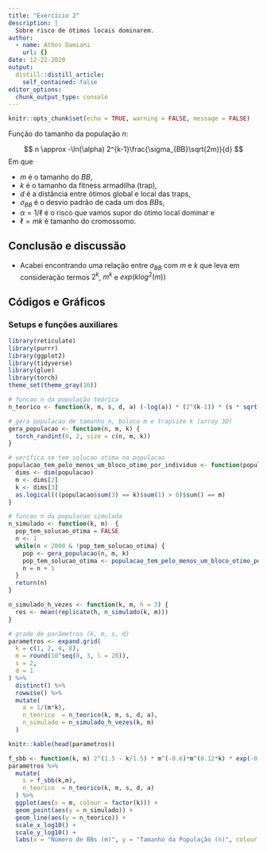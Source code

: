 ```yaml
---
title: "Exercício 2"
description: |
  Sobre risco de ótimos locais dominarem.
author:
  - name: Athos Damiani
    url: {}
date: 12-22-2020
output:
  distill::distill_article:
    self_contained: false
editor_options: 
  chunk_output_type: console
---
```


```r
knitr::opts_chunk$set(echo = TRUE, warning = FALSE, message = FALSE)
```

Função do tamanho da população $n$:

$$
n \approx -\ln(\alpha) 2^{k-1}\frac{\sigma_{BB}\sqrt(2m)}{d}
$$
Em que 

- $m$ é o tamanho do $BB$, 
- $k$ é o tamanho da fitness armadilha (trap), 
- $d$ é a distância entre ótimos global e local das traps,
- $\sigma_{BB}$ é o desvio padrão de cada um dos $BB$s, 
- $\alpha = 1/\ell$ é o risco que vamos supor do ótimo local dominar e
- $\ell = mk$ é tamanho do cromossomo.


## Conclusão e discussão

- Acabei encontrando uma relação entre $\sigma_{BB}$ com $m$ e $k$ que leva em consideração termos $2^k$, $m^k$ e $exp(klog^2(m))$

## Códigos e Gráficos

### Setups e funções auxiliares

```r
library(reticulate)
library(purrr)
library(ggplot2)
library(tidyverse)
library(glue)
library(torch)
theme_set(theme_gray(16))
```

```r
# funcao n da população teórica
n_teorico <- function(k, m, s, d, a) (-log(a)) * (2^(k-1)) * (s * sqrt(2*m)/d)
```

```r
# gera populacao de tamanho n, boloco m e trapsize k (array 3D)
gera_populacao <- function(n, m, k) {
  torch_randint(0, 2, size = c(n, m, k))
}

# verifica se tem solucao otima na populacao
populacao_tem_pelo_menos_um_bloco_otimo_por_individuo <- function(populacao) {
  dims <- dim(populacao)
  m <- dims[2]
  k <- dims[3]
  as.logical(((populacao$sum(3) == k)$sum(1) > 0)$sum() == m)
}

# funcao n da populacao simulada
n_simulado <- function(k, m)  {
  pop_tem_solucao_otima = FALSE
  n <- 1
  while(n < 2000 & !pop_tem_solucao_otima) {
    pop <- gera_populacao(n, m, k)
    pop_tem_solucao_otima <- populacao_tem_pelo_menos_um_bloco_otimo_por_individuo(pop)
    n = n + 1
  }
  return(n)
}

n_simulado_h_vezes <- function(k, m, h = 3) {
  res <- mean(replicate(h, n_simulado(k, m)))
}

```

```r
# grade de parâmetros (k, m, s, d)
parametros <- expand.grid(
  k = c(1, 2, 4, 8),
  m = round(10^seq(0, 3, l = 20)),
  s = 2,
  d = 1
) %>%
  distinct() %>%
  rowwise() %>%
  mutate(
    a = 1/(m*k),
    n_teorico  = n_teorico(k, m, s, d, a),
    n_simulado = n_simulado_h_vezes(k, m)
  )

knitr::kable(head(parametros))
```


```r
f_sbb <- function(k, m) 2^(1.5 - k/1.5) * m^(-0.6)*m^(0.12*k) * exp(-0.01*k*(log(m)^2)) 
parametros %>%
  mutate(
    s = f_sbb(k,m),
    n_teorico  = n_teorico(k, m, s, d, a)
  ) %>%
  ggplot(aes(x = m, colour = factor(k))) +
  geom_point(aes(y = n_simulado)) +
  geom_line(aes(y = n_teorico)) +
  scale_x_log10() +
  scale_y_log10() +
  labs(x = "Número de BBs (m)", y = "Tamanho da População (n)", colour = "k", linetype = "sigmaBB", shape = "sigmaBB")
```


